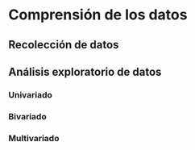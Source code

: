 # Comprensión de los datos 

## Recolección de datos

## Análisis exploratorio de datos

### Univariado

### Bivariado

### Multivariado
